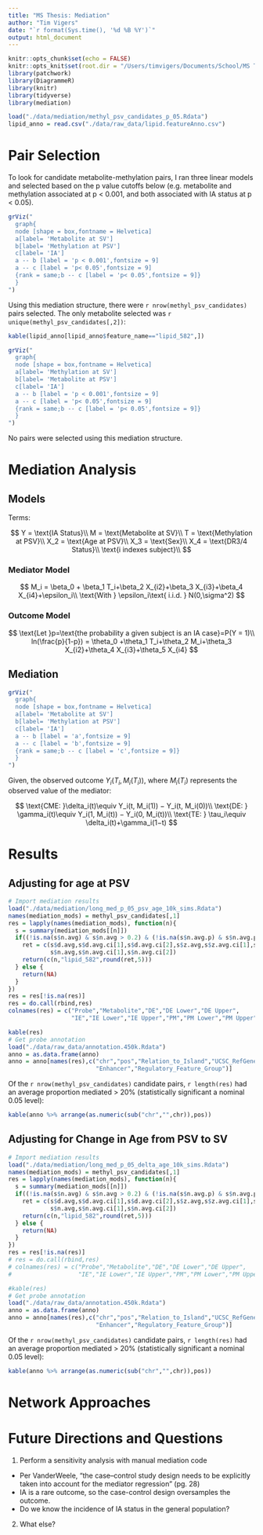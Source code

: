 ```yaml
---
title: "MS Thesis: Mediation"
author: "Tim Vigers"
date: "`r format(Sys.time(), '%d %B %Y')`"
output: html_document
---
```


```r
knitr::opts_chunk$set(echo = FALSE)
knitr::opts_knit$set(root.dir = "/Users/timvigers/Documents/School/MS Thesis")
library(patchwork)
library(DiagrammeR)
library(knitr)
library(tidyverse)
library(mediation)
```


```r
load("./data/mediation/methyl_psv_candidates_p_05.Rdata")
lipid_anno = read.csv("./data/raw_data/lipid.featureAnno.csv")
```

# Pair Selection

To look for candidate metabolite-methylation pairs, I ran three linear models and selected based on the p value cutoffs below (e.g. metabolite and methylation associated at p < 0.001, and both associated with IA status at p < 0.05).

```r
grViz("
  graph{
  node [shape = box,fontname = Helvetica]
  a[label= 'Metabolite at SV']
  b[label= 'Methylation at PSV']
  c[label= 'IA']
  a -- b [label = 'p < 0.001',fontsize = 9]
  a -- c [label = 'p< 0.05',fontsize = 9]
  {rank = same;b -- c [label = 'p< 0.05',fontsize = 9]}
  }
")
```

Using this mediation structure, there were `r nrow(methyl_psv_candidates)` pairs selected. The only metabolite selected was `r unique(methyl_psv_candidates[,2])`:

```r
kable(lipid_anno[lipid_anno$feature_name=="lipid_582",])
```

```r
grViz("
  graph{
  node [shape = box,fontname = Helvetica]
  a[label= 'Methylation at SV']
  b[label= 'Metabolite at PSV']
  c[label= 'IA']
  a -- b [label = 'p < 0.001',fontsize = 9]
  a -- c [label = 'p< 0.05',fontsize = 9]
  {rank = same;b -- c [label = 'p< 0.05',fontsize = 9]}
  }
")
```

No pairs were selected using this mediation structure.

# Mediation Analysis

## Models

Terms:

$$
Y = \text{IA Status}\\
M = \text{Metabolite at SV}\\
T = \text{Methylation at PSV}\\
X_2 = \text{Age at PSV}\\
X_3 = \text{Sex}\\
X_4 = \text{DR3/4 Status}\\
\text{i indexes subject}\\
$$

### Mediator Model

$$
M_i = \beta_0 + \beta_1 T_i+\beta_2 X_{i2}+\beta_3 X_{i3}+\beta_4 X_{i4}+\epsilon_i\\
\text{With } \epsilon_i\text{ i.i.d. } N(0,\sigma^2)
$$

### Outcome Model

$$
\text{Let }p=\text{the probability a given subject is an IA case}=P(Y = 1)\\
ln(\frac{p}{1-p}) = \theta_0 +\theta_1 T_i+\theta_2 M_i+\theta_3 X_{i2}+\theta_4 X_{i3}+\theta_5 X_{i4}
$$

## Mediation

```r
grViz("
  graph{
  node [shape = box,fontname = Helvetica]
  a[label= 'Metabolite at SV']
  b[label= 'Methylation at PSV']
  c[label= 'IA']
  a -- b [label = 'a',fontsize = 9]
  a -- c [label = 'b',fontsize = 9]
  {rank = same;b -- c [label = 'c',fontsize = 9]}
  }
")
```

Given, the observed outcome $Y_i(T_i, M_i(T_i))$, where $M_i(T_i)$ represents the observed value of the mediator:

$$
\text{CME: }\delta_i(t)\equiv Y_i(t, M_i(1)) − Y_i(t, M_i(0))\\
\text{DE: } \gamma_i(t)\equiv Y_i(1, M_i(t)) − Y_i(0, M_i(t))\\
\text{TE: } \tau_i\equiv \delta_i(t)+\gamma_i(1−t)
$$

# Results

## Adjusting for age at PSV

```r
# Import mediation results
load("./data/mediation/long_med_p_05_psv_age_10k_sims.Rdata")
names(mediation_mods) = methyl_psv_candidates[,1]
res = lapply(names(mediation_mods), function(n){
  s = summary(mediation_mods[[n]])
  if((!is.na(s$n.avg) & s$n.avg > 0.2) & (!is.na(s$n.avg.p) & s$n.avg.p < 0.05)){
    ret = c(s$d.avg,s$d.avg.ci[1],s$d.avg.ci[2],s$z.avg,s$z.avg.ci[1],s$z.avg.ci[2],
            s$n.avg,s$n.avg.ci[1],s$n.avg.ci[2])
    return(c(n,"lipid_582",round(ret,5)))
  } else {
    return(NA)
  }
})
res = res[!is.na(res)]
res = do.call(rbind,res)
colnames(res) = c("Probe","Metabolite","DE","DE Lower","DE Upper",
                  "IE","IE Lower","IE Upper","PM","PM Lower","PM Upper")
```

```r
kable(res)
# Get probe annotation
load("./data/raw_data/annotation.450k.Rdata")
anno = as.data.frame(anno)
anno = anno[names(res),c("chr","pos","Relation_to_Island","UCSC_RefGene_Name",
                         "Enhancer","Regulatory_Feature_Group")]
```

Of the `r nrow(methyl_psv_candidates)` candidate pairs, `r length(res)` had an average proportion mediated > 20% (statistically significant a nominal 0.05 level):

```r
kable(anno %>% arrange(as.numeric(sub("chr","",chr)),pos))
```

## Adjusting for Change in Age from PSV to SV

```r
# Import mediation results
load("./data/mediation/long_med_p_05_delta_age_10k_sims.Rdata")
names(mediation_mods) = methyl_psv_candidates[,1]
res = lapply(names(mediation_mods), function(n){
  s = summary(mediation_mods[[n]])
  if((!is.na(s$n.avg) & s$n.avg > 0.2) & (!is.na(s$n.avg.p) & s$n.avg.p < 0.05)){
    ret = c(s$d.avg,s$d.avg.ci[1],s$d.avg.ci[2],s$z.avg,s$z.avg.ci[1],s$z.avg.ci[2],
            s$n.avg,s$n.avg.ci[1],s$n.avg.ci[2])
    return(c(n,"lipid_582",round(ret,5)))
  } else {
    return(NA)
  }
})
res = res[!is.na(res)]
# res = do.call(rbind,res)
# colnames(res) = c("Probe","Metabolite","DE","DE Lower","DE Upper",
#                   "IE","IE Lower","IE Upper","PM","PM Lower","PM Upper")
```

```r
#kable(res)
# Get probe annotation
load("./data/raw_data/annotation.450k.Rdata")
anno = as.data.frame(anno)
anno = anno[names(res),c("chr","pos","Relation_to_Island","UCSC_RefGene_Name",
                         "Enhancer","Regulatory_Feature_Group")]
```

Of the `r nrow(methyl_psv_candidates)` candidate pairs, `r length(res)` had an average proportion mediated > 20% (statistically significant a nominal 0.05 level):

```r
kable(anno %>% arrange(as.numeric(sub("chr","",chr)),pos))
```

# Network Approaches

# Future Directions and Questions

1. Perform a sensitivity analysis with manual mediation code 
- Per VanderWeele, "the case–control study design needs to be explicitly taken into account for the mediator regression" (pg. 28)
- IA is a rare outcome, so the case-control design oversamples the outcome.
- Do we know the incidence of IA status in the general population?
2. What else?
